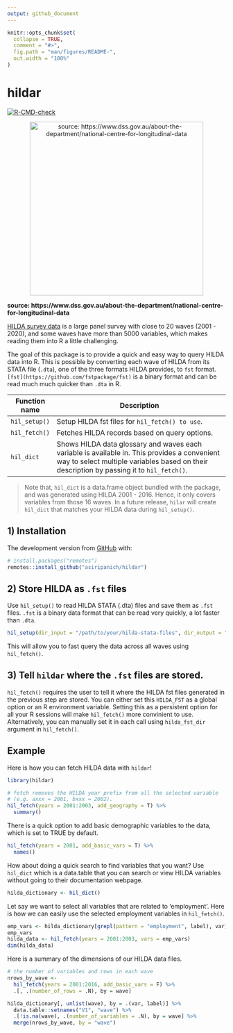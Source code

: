 ```yaml
---
output: github_document
---
```


<!-- README.md is generated from README.Rmd. Please edit that file -->

```r
knitr::opts_chunk$set(
  collapse = TRUE,
  comment = "#>",
  fig.path = "man/figures/README-",
  out.width = "100%"
)
```

# hildar

<!-- badges: start -->

[![R-CMD-check](https://github.com/asiripanich/hildar/workflows/R-CMD-check/badge.svg)](https://github.com/asiripanich/hildar/actions)

<!-- badges: end -->

<p align="center">
<img src="https://encrypted-tbn0.gstatic.com/images?q=tbn:ANd9GcTLV9hgux5t_pK-anbgugJ8GfoMxjD6D7_nHA&amp;usqp=CAU" title="source: https://www.dss.gov.au/about-the-department/national-centre-for-longitudinal-data" width="400"/>
</p>

**source: https://www.dss.gov.au/about-the-department/national-centre-for-longitudinal-data**

[HILDA survey data](https://melbourneinstitute.unimelb.edu.au/hilda) is a large panel survey with close to 20 waves (2001 - 2020), and some waves have more than 5000 variables, which makes reading them into R a little challenging.

The goal of this package is to provide a quick and easy way to query HILDA data into R. This is possible by converting each wave of HILDA from its STATA file (`.dta`), one of the three formats HILDA provides, to `fst` format. `[fst](https://github.com/fstpackage/fst)` is a binary format and can be read much much quicker than `.dta` in R.

| Function name | Description                                                                                                                                                                               |
|---------------|-------------------------------------------------------------------------------------------------------------------------------------------------------------------------------------------|
| `hil_setup()` | Setup HILDA fst files for `hil_fetch() to use`.                                                                                                                                           |
| `hil_fetch()` | Fetches HILDA records based on query options.                                                                                                                                             |
| `hil_dict`    | Shows HILDA data glossary and waves each variable is available in. This provides a convenient way to select multiple variables based on their description by passing it to `hil_fetch()`. |

> Note that, `hil_dict` is a data.frame object bundled with the package, and was generated using HILDA 2001 - 2016. Hence, it only covers variables from those 16 waves. In a future release, `hilar` will create `hil_dict` that matches your HILDA data during `hil_setup()`.

## 1) Installation

The development version from [GitHub](https://github.com/) with:

``` r
# install.packages("remotes")
remotes::install_github("asiripanich/hildar")
```

## 2) Store HILDA as `.fst` files

Use `hil_setup()` to read HILDA STATA (.dta) files and save them as `.fst` files. `.fst` is a binary data format that can be read very quickly, a lot faster than `.dta`.

``` r
hil_setup(dir_input = "/path/to/your/hilda-stata-files", dir_output = "/path/to/save/hilda-fst-files")
```

This will allow you to fast query the data across all waves using `hil_fetch()`.

## 3) Tell `hildar` where the `.fst` files are stored.

`hil_fetch()` requires the user to tell it where the HILDA fst files generated in the previous step are stored. You can either set this `HILDA_FST` as a global option or an R environment variable. Setting this as a persistent option for all your R sessions will make `hil_fetch()` more convinient to use. Alternatively, you can manually set it in each call using `hilda_fst_dir` argument in `hil_fetch()`.

## Example

Here is how you can fetch HILDA data with `hildar`!

```r
library(hildar)

# fetch removes the HILDA year prefix from all the selected variable
# (e.g. axxx = 2001, bxxx = 2002).
hil_fetch(years = 2001:2003, add_geography = T) %>%
  summary()
```

There is a quick option to add basic demographic variables to the data, which is set to TRUE by default.

```r
hil_fetch(years = 2001, add_basic_vars = T) %>%
  names()
```

How about doing a quick search to find variables that you want? Use `hil_dict` which is a data.table that you can search or view HILDA variables without going to their documentation webpage.

```r
hilda_dictionary <- hil_dict()
```

Let say we want to select all variables that are related to 'employment'. Here is how we can easily use the selected employment variables in `hil_fetch()`.

```r
emp_vars <- hilda_dictionary[grepl(pattern = "employment", label), var]
emp_vars
hilda_data <- hil_fetch(years = 2001:2003, vars = emp_vars)
dim(hilda_data)
```

Here is a summary of the dimensions of our HILDA data files.

```r
# the number of variables and rows in each wave
nrows_by_wave <-
  hil_fetch(years = 2001:2016, add_basic_vars = F) %>%
  .[, .(number_of_rows = .N), by = wave]

hilda_dictionary[, unlist(wave), by = .(var, label)] %>%
  data.table::setnames("V1", "wave") %>%
  .[!is.na(wave), .(number_of_variables = .N), by = wave] %>%
  merge(nrows_by_wave, by = "wave")
```
